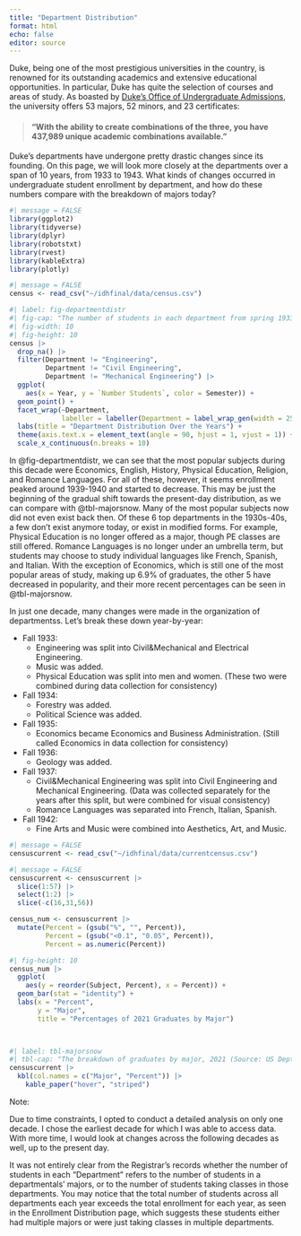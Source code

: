 ```yaml
---
title: "Department Distribution"
format: html
echo: false
editor: source
---
```


Duke, being one of the most prestigious universities in the country, is renowned for its outstanding academics and extensive educational opportunities. In particular, Duke has quite the selection of courses and areas of study. As boasted by [Duke's Office of Undergraduate Admissions](https://admissions.duke.edu/academic-possibilities/), the university offers 53 majors, 52 minors, and 23 certificates:

> #### "With the ability to create combinations of the three, you have 437,989 unique academic combinations available."

Duke's departments have undergone pretty drastic changes since its founding. On this page, we will look more closely at the departments over a span of 10 years, from 1933 to 1943. What kinds of changes occurred in undergraduate student enrollment by department, and how do these numbers compare with the breakdown of majors today?

```r
#| message = FALSE
library(ggplot2)
library(tidyverse)
library(dplyr)
library(robotstxt)
library(rvest)
library(kableExtra)
library(plotly)
```

```r
#| message = FALSE
census <- read_csv("~/idhfinal/data/census.csv")
```

```r
#| label: fig-departmentdistr
#| fig-cap: "The number of students in each department from spring 1933 to spring 1943 (Source: Office of the University Registrar records, Statistics 1925-1999, Box 36)"
#| fig-width: 10
#| fig-height: 10
census |>
  drop_na() |>
  filter(Department != "Engineering",
         Department != "Civil Engineering",
         Department != "Mechanical Engineering") |> 
  ggplot(
    aes(x = Year, y = `Number Students`, color = Semester)) +
  geom_point() +
  facet_wrap(~Department,
             labeller = labeller(Department = label_wrap_gen(width = 25))) +
  labs(title = "Department Distribution Over the Years") +
  theme(axis.text.x = element_text(angle = 90, hjust = 1, vjust = 1)) +
  scale_x_continuous(n.breaks = 10)
```

In @fig-departmentdistr, we can see that the most popular subjects during this decade were Economics, English, History, Physical Education, Religion, and Romance Languages. For all of these, however, it seems enrollment peaked around 1939-1940 and started to decrease. This may be just the beginning of the gradual shift towards the present-day distribution, as we can compare with @tbl-majorsnow. Many of the most popular subjects now did not even exist back then. Of these 6 top departments in the 1930s-40s, a few don't exist anymore today, or exist in modified forms. For example, Physical Education is no longer offered as a major, though PE classes are still offered. Romance Languages is no longer under an umbrella term, but students may choose to study individual languages like French, Spanish, and Italian. With the exception of Economics, which is still one of the most popular areas of study, making up 6.9% of graduates, the other 5 have decreased in popularity, and their more recent percentages can be seen in @tbl-majorsnow.

In just one decade, many changes were made in the organization of departmentss. Let's break these down year-by-year:

-   Fall 1933:
    -   Engineering was split into Civil&Mechanical and Electrical Engineering.
    -   Music was added.
    -   Physical Education was split into men and women. (These two were combined during data collection for consistency)
-   Fall 1934:
    -   Forestry was added.
    -   Political Science was added.
-   Fall 1935:
    -   Economics became Economics and Business Administration. (Still called Economics in data collection for consistency)
-   Fall 1936:
    -   Geology was added.
-   Fall 1937:
    -   Civil&Mechanical Engineering was split into Civil Engineering and Mechanical Engineering. (Data was collected separately for the years after this split, but were combined for visual consistency)
    -   Romance Languages was separated into French, Italian, Spanish.
-   Fall 1942:
    -   Fine Arts and Music were combined into Aesthetics, Art, and Music.

```r
#| message = FALSE
censuscurrent <- read_csv("~/idhfinal/data/currentcensus.csv")
```

```r
#| message = FALSE
censuscurrent <- censuscurrent |>
  slice(1:57) |>
  select(1:2) |>
  slice(-c(16,31,56))

```

```r
census_num <- censuscurrent |>
  mutate(Percent = (gsub("%", "", Percent)),
         Percent = (gsub("<0.1", "0.05", Percent)),
         Percent = as.numeric(Percent))
```

```r
#| fig-height: 10
census_num |>
  ggplot(
    aes(y = reorder(Subject, Percent), x = Percent)) +
  geom_bar(stat = "identity") +
  labs(x = "Percent",
       y = "Major",
       title = "Percentages of 2021 Graduates by Major") 

    
```

```r
#| label: tbl-majorsnow
#| tbl-cap: "The breakdown of graduates by major, 2021 (Source: US Dept of Education (IPEDS)"
censuscurrent |>
  kbl(col.names = c("Major", "Percent")) |>
    kable_paper("hover", "striped")
```

Note:

Due to time constraints, I opted to conduct a detailed analysis on only one decade. I chose the earliest decade for which I was able to access data. With more time, I would look at changes across the following decades as well, up to the present day.

It was not entirely clear from the Registrar's records whether the number of students in each "Department" refers to the number of students in a departmentals' majors, or to the number of students taking classes in those departments. You may notice that the total number of students across all departments each year exceeds the total enrollment for each year, as seen in the Enrollment Distribution page, which suggests these students either had multiple majors or were just taking classes in multiple departments.
